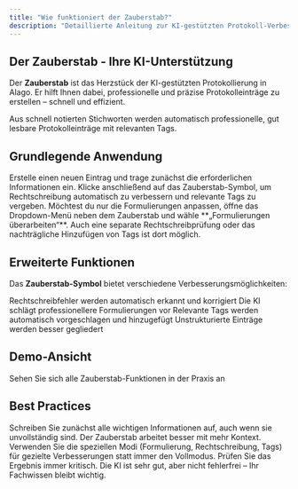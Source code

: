 ```yaml
---
title: "Wie funktioniert der Zauberstab?"
description: "Detaillierte Anleitung zur KI-gestützten Protokoll-Verbesserung"
---
```


## Der Zauberstab - Ihre KI-Unterstützung

Der **Zauberstab** ist das Herzstück der KI-gestützten Protokollierung in Alago. Er hilft Ihnen dabei, professionelle und präzise Protokolleinträge zu erstellen – schnell und effizient.

<Card title="🎯 Das Ziel" icon="bullseye">
Aus schnell notierten Stichworten werden automatisch professionelle, gut lesbare Protokolleinträge mit relevanten Tags.
</Card>

## Grundlegende Anwendung

<Steps>
  <Step title="Eintrag erstellen">
    Erstelle einen neuen Eintrag und trage zunächst die erforderlichen Informationen ein.
  </Step>
  <Step title="Zauberstab aktivieren">
    Klicke anschließend auf das Zauberstab-Symbol, um Rechtschreibung automatisch zu verbessern und relevante Tags zu vergeben.
  </Step>
  <Step title="Nur Formulierungen anpassen">
    Möchtest du nur die Formulierungen anpassen, öffne das Dropdown-Menü neben dem Zauberstab und wähle **„Formulierungen überarbeiten“**.
  </Step>
  <Step title="Weitere Optionen">
    Auch eine separate Rechtschreibprüfung oder das nachträgliche Hinzufügen von Tags ist dort möglich.
  </Step>
</Steps>

## Erweiterte Funktionen

Das **Zauberstab-Symbol** bietet verschiedene Verbesserungsmöglichkeiten:

<CardGroup cols={2}>
  <Card title="✨ Automatische Korrektur" icon="wand-magic-sparkles">
    Rechtschreibfehler werden automatisch erkannt und korrigiert
  </Card>
  <Card title="📝 Formulierungen verbessern" icon="pen">
    Die KI schlägt professionellere Formulierungen vor
  </Card>
  <Card title="🏷️ Tags hinzufügen" icon="tags">
    Relevante Tags werden automatisch vorgeschlagen und hinzugefügt
  </Card>
  <Card title="🎯 Strukturierung" icon="list">
    Unstrukturierte Einträge werden besser gegliedert
  </Card>
</CardGroup>

## Demo-Ansicht

<Card title="📹 Zur interaktiven Demo" href="https://app.arcade.software/flows/nHiRHiVEAqe5GYcpLLgr/view" icon="play">
  Sehen Sie sich alle Zauberstab-Funktionen in der Praxis an
</Card>

## Best Practices

<AccordionGroup>
  <Accordion title="📋 Rohentwurf zuerst">
    Schreiben Sie zunächst alle wichtigen Informationen auf, auch wenn sie unvollständig sind. Der Zauberstab arbeitet besser mit mehr Kontext.
  </Accordion>

  <Accordion title="🎯 Spezifische Modi nutzen">
    Verwenden Sie die speziellen Modi (Formulierung, Rechtschreibung, Tags) für gezielte Verbesserungen statt immer den Vollmodus.
  </Accordion>

  <Accordion title="✅ Ergebnis kontrollieren">
    Prüfen Sie das Ergebnis immer kritisch. Die KI ist sehr gut, aber nicht fehlerfrei – Ihr Fachwissen bleibt wichtig.
  </Accordion>
</AccordionGroup> 